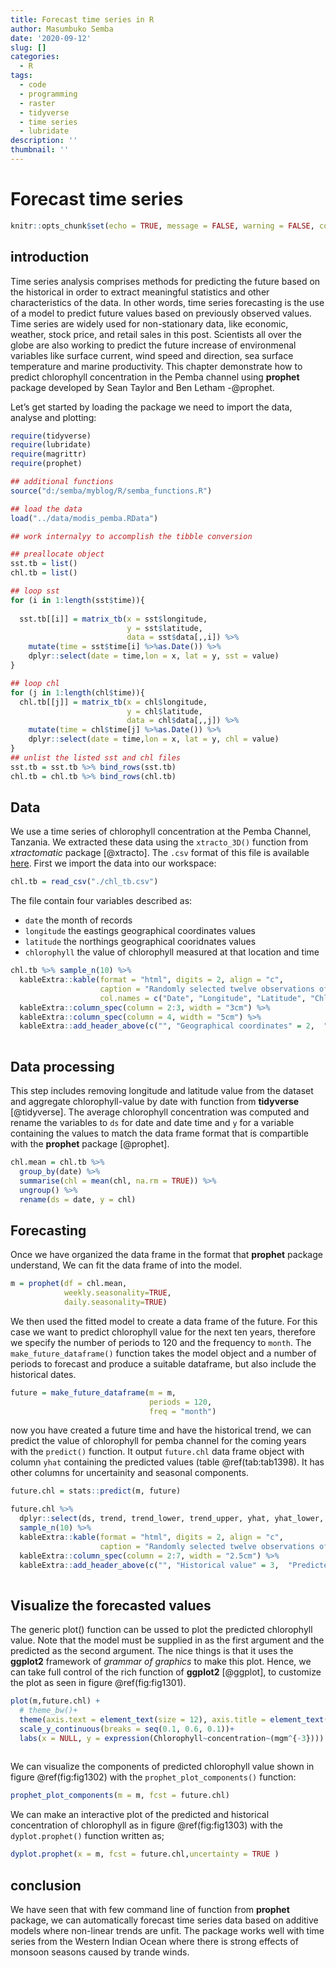 ```yaml
---
title: Forecast time series in R
author: Masumbuko Semba
date: '2020-09-12'
slug: []
categories:
  - R
tags:
  - code
  - programming
  - raster
  - tidyverse
  - time series
  - lubridate
description: ''
thumbnail: ''
---
```


# Forecast time series

```r
knitr::opts_chunk$set(echo = TRUE, message = FALSE, warning = FALSE, comment = "")
```

## introduction

Time series analysis comprises methods for predicting the future based on the historical in order to extract meaningful statistics and other characteristics of the data. In other words, time series forecasting is the use of a model to predict future values based on previously observed values. Time series are widely used for non-stationary data, like economic, weather, stock price, and retail sales in this post. Scientists all over the globe are also working to predict the future increase of environmenal variables like surface current, wind speed and direction, sea surface temperature and marine productivity. This chapter demonstrate how to predict chlorophyll concentration in the Pemba channel using **prophet** package developed by Sean Taylor and Ben Letham -@prophet.

Let’s get started by loading the package we need to import the data, analyse and plotting:

```r
require(tidyverse)
require(lubridate)
require(magrittr)
require(prophet)
```

```r
## additional functions
source("d:/semba/myblog/R/semba_functions.R")
```


```r
## load the data
load("../data/modis_pemba.RData")
```


```r
## work internalyy to accomplish the tibble conversion

## preallocate object
sst.tb = list()
chl.tb = list()

## loop sst
for (i in 1:length(sst$time)){
  
  sst.tb[[i]] = matrix_tb(x = sst$longitude, 
                          y = sst$latitude, 
                          data = sst$data[,,i]) %>% 
    mutate(time = sst$time[i] %>%as.Date()) %>%  
    dplyr::select(date = time,lon = x, lat = y, sst = value) 
}

## loop chl
for (j in 1:length(chl$time)){
  chl.tb[[j]] = matrix_tb(x = chl$longitude, 
                          y = chl$latitude, 
                          data = chl$data[,,j]) %>% 
    mutate(time = chl$time[j] %>%as.Date()) %>% 
    dplyr::select(date = time,lon = x, lat = y, chl = value) 
}
## unlist the listed sst and chl files
sst.tb = sst.tb %>% bind_rows(sst.tb)
chl.tb = chl.tb %>% bind_rows(chl.tb)


```

##  Data
We use a time series of chlorophyll concentration at the Pemba Channel, Tanzania. We extracted these data using the `xtracto_3D()` function from *xtractomatic* package [@xtracto]. The `.csv` format of this file is available [here](). First we import the data into our workspace:

```r
chl.tb = read_csv("./chl_tb.csv")

```

The file contain four variables described as:

+ `date` the month of records
+ `longitude` the eastings geographical coordinates values
+ `latitude` the northings geographical cooridnates values
+ `chlorophyll` the value of chlorophyll measured at that location and time

```r
chl.tb %>% sample_n(10) %>% 
  kableExtra::kable(format = "html", digits = 2, align = "c",
                    caption = "Randomly selected twelve observations of thedataset",
                    col.names = c("Date", "Longitude", "Latitude", "Chlorophyll (mg/m3)")) %>%
  kableExtra::column_spec(column = 2:3, width = "3cm") %>%
  kableExtra::column_spec(column = 4, width = "5cm") %>%
  kableExtra::add_header_above(c("", "Geographical coordinates" = 2,  ""))
  
```

## Data processing
This step includes removing longitude and latitude value from the dataset and aggregate chlorophyll-value  by date with function from **tidyverse** [@tidyverse]. The average chlorophyll concentration was computed and rename the variables to `ds` for date and date time and `y` for a variable containing the values to match the data frame format that is compartible with the **prophet** package [@prophet].

```r
chl.mean = chl.tb %>% 
  group_by(date) %>% 
  summarise(chl = mean(chl, na.rm = TRUE)) %>% 
  ungroup() %>% 
  rename(ds = date, y = chl)
```

## Forecasting
Once we have organized the data frame in the format that **prophet** package understand, We can fit the data frame of into the model. 
```r
m = prophet(df = chl.mean, 
            weekly.seasonality=TRUE, 
            daily.seasonality=TRUE)
```

We then used the fitted model to create a data frame of the future. For this case we want to predict chlorophyll value for the next ten years, therefore we specify the number of periods to 120 and the frequency to `month`. The `make_future_dataframe()` function takes the model object and a number of periods to forecast and produce a suitable dataframe, but also include the historical dates.

```r
future = make_future_dataframe(m = m, 
                               periods = 120, 
                               freq = "month")
```

now you have created a future time and have the historical trend, we can predict the value of chlorophyll for pemba channel for the coming years with the `predict()` function. It output `future.chl` data frame object with column `yhat` containing the predicted values (table \@ref(tab:tab1398). It has other columns for uncertainity and seasonal components. 

```r
future.chl = stats::predict(m, future)

```

```r

future.chl %>% 
  dplyr::select(ds, trend, trend_lower, trend_upper, yhat, yhat_lower, yhat_upper)%>% 
  sample_n(10) %>% 
  kableExtra::kable(format = "html", digits = 2, align = "c",
                    caption = "Randomly selected twelve observations of the predicted chlorophyll dataset") %>%
  kableExtra::column_spec(column = 2:7, width = "2.5cm") %>%
  kableExtra::add_header_above(c("", "Historical value" = 3,  "Predicted value" = 3))
  
```

## Visualize the forecasted values
The generic plot() function can be ussed to plot the predicted chlorophyll value. Note that the model must be supplied in as the first argument and the predicted as the second argument. The nice things is that it uses the **ggplot2** framework of *grammar of graphics* to make this plot.  Hence, we can take full control of the rich function of **ggplot2** [@ggplot], to customize the plot as seen in figure \@ref(fig:fig1301).

```r

plot(m,future.chl) +
  # theme_bw()+
  theme(axis.text = element_text(size = 12), axis.title = element_text(size = 14))+
  scale_y_continuous(breaks = seq(0.1, 0.6, 0.1))+
  labs(x = NULL, y = expression(Chlorophyll~concentration~(mgm^{-3})))
  
```

We can visualize the components of predicted chlorophyll value shown in figure \@ref(fig:fig1302) with the `prophet_plot_components()` function:

```r
prophet_plot_components(m = m, fcst = future.chl) 
```

We can make an interactive plot of the predicted and historical concentration of chlorophyll as in figure \@ref(fig:fig1303)  with the `dyplot.prophet()` function written as;

```r
dyplot.prophet(x = m, fcst = future.chl,uncertainty = TRUE )
```

## conclusion
We have seen that with few command line of function from **prophet** package, we can automatically forecast time series data based on additive models where non-linear trends are unfit. The package works well with time series from the Western Indian Ocean where there is strong effects of monsoon seasons caused by trande winds. 

